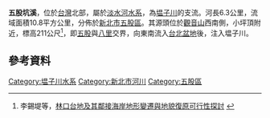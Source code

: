 {{Infobox river
| river_name = 五股坑溪
| native_name =
| other_name = 
| etymology =
| image_name =
| image_size =
| caption    = 
| origin     = [[觀音山_(新北市)|觀音山]]西南側（小坪頂附近）
| mouth      = 五股
| river_system = [[淡水河|淡水河]]
| basin_countries =
| location   = [[新北市|新北市]][[五股區|五股區]]
| length     = {{convert|6.3|km|}}
| elevation  = {{convert|211|m|}}
| mouth_elevation =
| discharge  =
| watershed  = {{convert|10.8|km2|}}
| left_tribs =
| right_tribs =
}}
'''五股坑溪'''，位於[[台灣|台灣]]北部，屬於[[淡水河|淡水河]][[水系|水系]]，為[[塭子川|塭子川]]的支流。河長6.3公里，流域面積10.8平方公里，分佈於[[新北市|新北市]][[五股區|五股區]]。其源頭位於[[觀音山_(新北市)|觀音山]]西南側，小坪頂附近，標高211公尺<ref>李錫堤等，[http://140.115.123.30/LINKOU/CH02/CH02X.htm 林口台地及其鄰接海岸地形變遷與地貌復原可行性探討] {{Wayback|url=http://140.115.123.30/LINKOU/CH02/CH02X.htm |date=20200917143016 }}</ref>，即[[五股|五股]]與[[八里區|八里]]交界，向東南流入[[台北盆地|台北盆地]]後，注入塭子川。

==參考資料==
{{reflist}}

{{淡水河}}

[[Category:塭子川水系|Category:塭子川水系]]
[[Category:新北市河川|Category:新北市河川]]
[[Category:五股區|Category:五股區]]